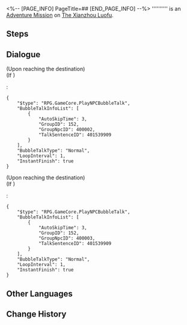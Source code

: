 <%-- [PAGE_INFO]
PageTitle=##
[END_PAGE_INFO] --%>
{{Stub|Dialogue.}}
{{Mission Infobox
|id            = 4015301
|title         = 
|image         = <!--Mission .png-->
|type          = Adventure
|event_name    = 
|chapter       = 
|requirements  = [[Trailblaze Mission]] ''[[Wood Sprouts Anew, Fate Tilts Askew]]'' completed
|summary       = <!--official mission summary from Fate's Atlas-->
|characters    = Huixing; Trailblazer
|startLocation = [[The Xianzhou Luofu]] - [[Divination Commission]]
|world         = The Xianzhou Luofu
|area          = Divination Commission
|prev          = 
|next          = 
|rewards       = 
}}
'''''''''' is an [[Adventure Mission]] on [[The Xianzhou Luofu]].

==Steps==


<!--
==Gameplay Notes==

--><!--
==Trial Character==

-->
==Dialogue==
{{Stub Dialogue}}
;(Upon reaching the destination)
;(If {{cx}}{{subst:void|<!--{"$type":"RPG.GameCore.ByTargetNpcExists","GroupID":152,"GroupNpcID":400002,"TaskEnabled":true,"IsClientOnly":true}-->}})
:<pre>{
	"$type": "RPG.GameCore.PlayNPCBubbleTalk",
	"BubbleTalkInfoList": [
		{
			"AutoSkipTime": 3,
			"GroupID": 152,
			"GroupNpcID": 400002,
			"TalkSentenceID": 401539909
		}
	],
	"BubbleTalkType": "Normal",
	"LoopInterval": 1,
	"InstantFinish": true
}</pre>
;(Upon reaching the destination)
;(If {{cx}}{{subst:void|<!--{"$type":"RPG.GameCore.ByTargetNpcExists","GroupID":152,"GroupNpcID":400003,"TaskEnabled":true,"IsClientOnly":true}-->}})
:<pre>{
	"$type": "RPG.GameCore.PlayNPCBubbleTalk",
	"BubbleTalkInfoList": [
		{
			"AutoSkipTime": 3,
			"GroupID": 152,
			"GroupNpcID": 400003,
			"TalkSentenceID": 401539909
		}
	],
	"BubbleTalkType": "Normal",
	"LoopInterval": 1,
	"InstantFinish": true
}</pre>
{{Dialogue End}}

==Other Languages==
{{Other Languages
|en   = 
|zhs  = 
|zht  = 
|ja   = 
|ko   = 
|es   = 
|fr   = 
|ru   = 
|th   = 
|vi   = 
|de   = 
|id   = 
|pt   = 
}}

==Change History==
{{Change History|1.0}}
